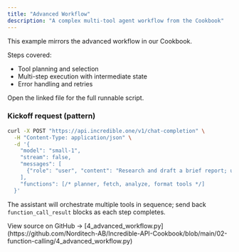 ```yaml
---
title: "Advanced Workflow"
description: "A complex multi-tool agent workflow from the Cookbook"
---
```


This example mirrors the advanced workflow in our Cookbook.

Steps covered:
- Tool planning and selection
- Multi-step execution with intermediate state
- Error handling and retries

Open the linked file for the full runnable script.

### Kickoff request (pattern)

```bash
curl -X POST "https://api.incredible.one/v1/chat-completion" \
  -H "Content-Type: application/json" \
  -d '{
    "model": "small-1",
    "stream": false,
    "messages": [
      {"role": "user", "content": "Research and draft a brief report; use tools as needed."}
    ],
    "functions": [/* planner, fetch, analyze, format tools */]
  }'
```

The assistant will orchestrate multiple tools in sequence; send back `function_call_result` blocks as each step completes.

<Note>
View source on GitHub → [4_advanced_workflow.py](https://github.com/Norditech-AB/Incredible-API-Cookbook/blob/main/02-function-calling/4_advanced_workflow.py)
</Note>

 


